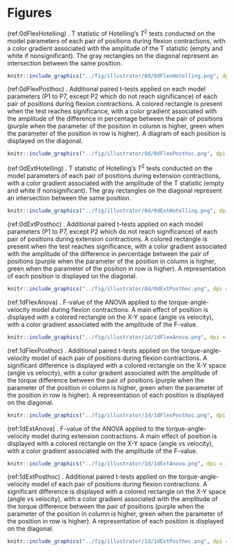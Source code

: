 # Figures

<!-- 0dFlexHotelling -->

(ref:0dFlexHotelling) . T statistic of Hotelling's $T^2$ tests conducted on the model parameters of each pair of positions during flexion contractions, with a color gradient associated with the amplitude of the T statistic (empty and white if nonsignificant). The gray rectangles on the diagonal represent an intersection between the same position.

```r
knitr::include_graphics("../fig/illustrator/0d/0dFlexHotelling.png", dpi = 300)
```

<!-- 0dFlexPosthoc -->

(ref:0dFlexPosthoc) . Additional paired t-tests applied on each model parameters (P1 to P7, except P2 which do not reach significance) of each pair of positions during flexion contractions. A colored rectangle is present when the test reaches significance, with a color gradient associated with the amplitude of the difference in percentage between the pair of positions (purple when the parameter of the position in column is higher, green when the parameter of the position in row is higher). A diagram of each position is displayed on the diagonal.

```r
knitr::include_graphics("../fig/illustrator/0d/0dFlexPosthoc.png", dpi = 300)
```

<!-- 0dExtHotelling -->

(ref:0dExtHotelling) . T statistic of Hotelling's $T^2$ tests conducted on the model parameters of each pair of positions during extension contractions, with a color gradient associated with the amplitude of the T statistic (empty and white if nonsignificant). The gray rectangles on the diagonal represent an intersection between the same position.

```r
knitr::include_graphics("../fig/illustrator/0d/0dExtHotelling.png", dpi = 300)
```

<!-- 0dExtPosthoc -->

(ref:0dExtPosthoc) . Additional paired t-tests applied on each model parameters (P1 to P7, except P2 which do not reach significance) of each pair of positions during extension contractions. A colored rectangle is present when the test reaches significance, with a color gradient associated with the amplitude of the difference in percentage between the pair of positions (purple when the parameter of the position in column is higher, green when the parameter of the position in row is higher). A representation of each position is displayed on the diagonal.

```r
knitr::include_graphics("../fig/illustrator/0d/0dExtPosthoc.png", dpi = 300)
```

<!-- 1dFlexAnova -->

(ref:1dFlexAnova) . F-value of the ANOVA applied to the torque-angle-velocity model during flexion contractions. A main effect of position is displayed with a colored rectangle on the X-Y space (angle vs velocity), with a color gradient associated with the amplitude of the F-value.

```r
knitr::include_graphics("../fig/illustrator/1d/1dFlexAnova.png", dpi = 300)
```

<!-- 1dFlexPosthoc -->

(ref:1dFlexPosthoc) . Additional paired t-tests applied on the torque-angle-velocity model of each pair of positions during flexion contractions. A significant difference is displayed with a colored rectangle on the X-Y space (angle vs velocity), with a color gradient associated with the amplitude of the torque difference between the pair of positions (purple when the parameter of the position in column is higher, green when the parameter of the position in row is higher). A representation of each position is displayed on the diagonal.

```r
knitr::include_graphics("../fig/illustrator/1d/1dFlexPosthoc.png", dpi = 300)
```

<!-- 1dExtAnova -->

(ref:1dExtAnova) . F-value of the ANOVA applied to the torque-angle-velocity model during extension contractions. A main effect of position is displayed with a colored rectangle on the X-Y space (angle vs velocity), with a color gradient associated with the amplitude of the F-value.

```r
knitr::include_graphics("../fig/illustrator/1d/1dExtAnova.png", dpi = 300)
```

<!-- 1dExtPosthoc -->

(ref:1dExtPosthoc) . Additional paired t-tests applied on the torque-angle-velocity model of each pair of positions during flexion contractions. A significant difference is displayed with a colored rectangle on the X-Y space (angle vs velocity), with a color gradient associated with the amplitude of the torque difference between the pair of positions (purple when the parameter of the position in column is higher, green when the parameter of the position in row is higher). A representation of each position is displayed on the diagonal.

```r
knitr::include_graphics("../fig/illustrator/1d/1dExtPosthoc.png", dpi = 300)
```
